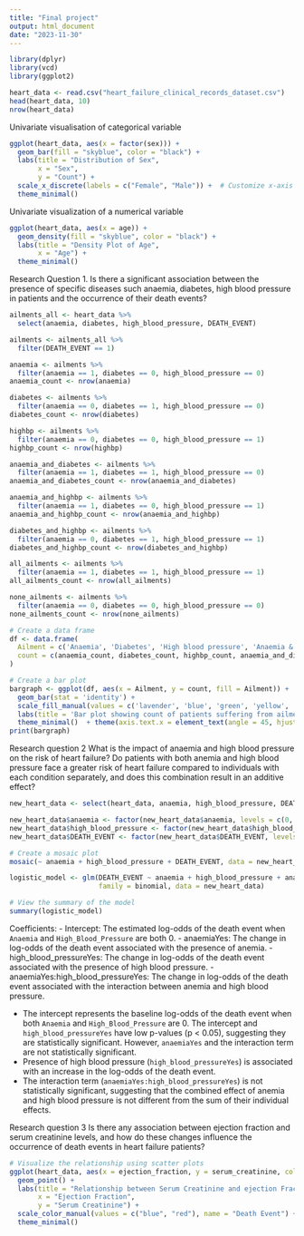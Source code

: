 ```yaml
---
title: "Final project"
output: html_document
date: "2023-11-30"
---
```

```r
library(dplyr)
library(vcd)
library(ggplot2)

heart_data <- read.csv("heart_failure_clinical_records_dataset.csv")
head(heart_data, 10)
nrow(heart_data)
```

Univariate visualisation of categorical variable 
```r
ggplot(heart_data, aes(x = factor(sex))) +
  geom_bar(fill = "skyblue", color = "black") +
  labs(title = "Distribution of Sex",
       x = "Sex",
       y = "Count") +
  scale_x_discrete(labels = c("Female", "Male")) +  # Customize x-axis labels
  theme_minimal()
```

Univariate visualization of a numerical variable 
```r
ggplot(heart_data, aes(x = age)) +
  geom_density(fill = "skyblue", color = "black") +
  labs(title = "Density Plot of Age",
       x = "Age") +
  theme_minimal()
```

Research Question 1. 
Is there a significant association between the presence of specific diseases such anaemia, diabetes, high blood pressure in patients and the occurrence of their death events?
```r
ailments_all <- heart_data %>%
  select(anaemia, diabetes, high_blood_pressure, DEATH_EVENT)

ailments <- ailments_all %>%
  filter(DEATH_EVENT == 1)

anaemia <- ailments %>%
  filter(anaemia == 1, diabetes == 0, high_blood_pressure == 0)
anaemia_count <- nrow(anaemia)

diabetes <- ailments %>%
  filter(anaemia == 0, diabetes == 1, high_blood_pressure == 0)
diabetes_count <- nrow(diabetes)

highbp <- ailments %>%
  filter(anaemia == 0, diabetes == 0, high_blood_pressure == 1)
highbp_count <- nrow(highbp)

anaemia_and_diabetes <- ailments %>%
  filter(anaemia == 1, diabetes == 1, high_blood_pressure == 0)
anaemia_and_diabetes_count <- nrow(anaemia_and_diabetes)

anaemia_and_highbp <- ailments %>%
  filter(anaemia == 1, diabetes == 0, high_blood_pressure == 1)
anaemia_and_highbp_count <- nrow(anaemia_and_highbp)

diabetes_and_highbp <- ailments %>%
  filter(anaemia == 0, diabetes == 1, high_blood_pressure == 1)
diabetes_and_highbp_count <- nrow(diabetes_and_highbp)

all_ailments <- ailments %>%
  filter(anaemia == 1, diabetes == 1, high_blood_pressure == 1)
all_ailments_count <- nrow(all_ailments)

none_ailments <- ailments %>%
  filter(anaemia == 0, diabetes == 0, high_blood_pressure == 0)
none_ailments_count <- nrow(none_ailments)

# Create a data frame
df <- data.frame(
  Ailment = c('Anaemia', 'Diabetes', 'High blood pressure', 'Anaemia & diabetes', 'Anaemia and high blood pressure', 'Diabetes and high blood pressure', 'All', 'None'),
  count = c(anaemia_count, diabetes_count, highbp_count, anaemia_and_diabetes_count, anaemia_and_highbp_count, diabetes_and_highbp_count, all_ailments_count, none_ailments_count)
)

# Create a bar plot
bargraph <- ggplot(df, aes(x = Ailment, y = count, fill = Ailment)) +
  geom_bar(stat = 'identity') +
  scale_fill_manual(values = c('lavender', 'blue', 'green', 'yellow', 'orange', 'pink', 'black', 'red')) +
  labs(title = 'Bar plot showing count of patients suffering from ailments prior to death', x = 'Ailment', y = 'Count') +
  theme_minimal()  + theme(axis.text.x = element_text(angle = 45, hjust = 1))
print(bargraph)
```

Research question 2 
What is the impact of anaemia and high blood pressure on the risk of heart failure? Do patients with both anemia and high blood pressure face a greater risk of heart failure compared to individuals with each condition separately, and does this combination result in an additive effect?
```r
new_heart_data <- select(heart_data, anaemia, high_blood_pressure, DEATH_EVENT)

new_heart_data$anaemia <- factor(new_heart_data$anaemia, levels = c(0, 1), labels = c("No", "Yes"))
new_heart_data$high_blood_pressure <- factor(new_heart_data$high_blood_pressure, levels = c(0, 1), labels = c("No", "Yes"))
new_heart_data$DEATH_EVENT <- factor(new_heart_data$DEATH_EVENT, levels = c("0", "1"), labels = c("Alive", "Dead"))

# Create a mosaic plot
mosaic(~ anaemia + high_blood_pressure + DEATH_EVENT, data = new_heart_data,labeling_args = list(gp_labels = gpar(fontsize = 8)), gp = gpar(fill = c("lightblue", "blue", "darkblue")))

logistic_model <- glm(DEATH_EVENT ~ anaemia + high_blood_pressure + anaemia:high_blood_pressure, 
                      family = binomial, data = new_heart_data)

# View the summary of the model
summary(logistic_model)
```
Coefficients:
   - Intercept: The estimated log-odds of the death event when `Anaemia` and `High_Blood_Pressure` are both 0.
   - anaemiaYes: The change in log-odds of the death event associated with the presence of anemia.
   - high_blood_pressureYes: The change in log-odds of the death event associated with the presence of high blood pressure.
   - anaemiaYes:high_blood_pressureYes: The change in log-odds of the death event associated with the interaction between anemia and high blood pressure.

- The intercept represents the baseline log-odds of the death event when both `Anaemia` and `High_Blood_Pressure` are 0. The intercept and `high_blood_pressureYes` have low p-values (p < 0.05), suggesting they are statistically significant. However, `anaemiaYes` and the interaction term are not statistically significant.
- Presence of high blood pressure (`high_blood_pressureYes`) is associated with an increase in the log-odds of the death event.
- The interaction term (`anaemiaYes:high_blood_pressureYes`) is not statistically significant, suggesting that the combined effect of anemia and high blood pressure is not different from the sum of their individual effects.


Research question 3
Is there any association between ejection fraction and serum creatinine levels, and how do these changes influence the occurrence of death events in heart failure patients?
```r
# Visualize the relationship using scatter plots
ggplot(heart_data, aes(x = ejection_fraction, y = serum_creatinine, color = as.factor(DEATH_EVENT))) +
  geom_point() +
  labs(title = "Relationship between Serum Creatinine and ejection Fraction for death event",
       x = "Ejection Fraction",
       y = "Serum Creatinine") +
  scale_color_manual(values = c("blue", "red"), name = "Death Event") +
  theme_minimal()
```